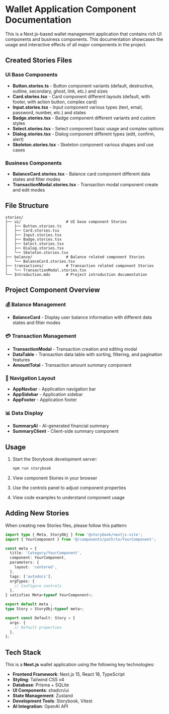 
<Meta title="Introduction" />

# Wallet Application Component Documentation

This is a Next.js-based wallet management application that contains rich UI components and business components. This documentation showcases the usage and interactive effects of all major components in the project.

## Created Stories Files

### UI Base Components
- **Button.stories.ts** - Button component variants (default, destructive, outline, secondary, ghost, link, etc.) and sizes
- **Card.stories.tsx** - Card component different layouts (default, with footer, with action button, complex card)
- **Input.stories.tsx** - Input component various types (text, email, password, number, etc.) and states
- **Badge.stories.tsx** - Badge component different variants and custom styles
- **Select.stories.tsx** - Select component basic usage and complex options
- **Dialog.stories.tsx** - Dialog component different types (edit, confirm, alert)
- **Skeleton.stories.tsx** - Skeleton component various shapes and use cases

### Business Components
- **BalanceCard.stories.tsx** - Balance card component different data states and filter modes
- **TransactionModal.stories.tsx** - Transaction modal component create and edit modes

## File Structure

```
stories/
├── ui/                    # UI base component Stories
│   ├── Button.stories.ts
│   ├── Card.stories.tsx
│   ├── Input.stories.tsx
│   ├── Badge.stories.tsx
│   ├── Select.stories.tsx
│   ├── Dialog.stories.tsx
│   └── Skeleton.stories.tsx
├── balance/               # Balance related component Stories
│   └── BalanceCard.stories.tsx
├── transactions/          # Transaction related component Stories
│   └── TransactionModal.stories.tsx
└── Introduction.mdx       # Project introduction documentation
```

## Project Component Overview

### 💰 Balance Management
- **BalanceCard** - Display user balance information with different data states and filter modes

### 💳 Transaction Management
- **TransactionModal** - Transaction creation and editing modal
- **DataTable** - Transaction data table with sorting, filtering, and pagination features
- **AmountTotal** - Transaction amount summary component

### 🧭 Navigation Layout
- **AppNavbar** - Application navigation bar
- **AppSidebar** - Application sidebar
- **AppFooter** - Application footer

### 📊 Data Display
- **SummaryAI** - AI-generated financial summary
- **SummaryClient** - Client-side summary component

## Usage

1. Start the Storybook development server:
   ```bash
   npm run storybook
   ```

2. View component Stories in your browser

3. Use the controls panel to adjust component properties

4. View code examples to understand component usage

## Adding New Stories

When creating new Stories files, please follow this pattern:

```typescript
import type { Meta, StoryObj } from '@storybook/nextjs-vite';
import { YourComponent } from '@/components/path/to/YourComponent';

const meta = {
  title: 'Category/YourComponent',
  component: YourComponent,
  parameters: {
    layout: 'centered',
  },
  tags: ['autodocs'],
  argTypes: {
    // Configure controls
  },
} satisfies Meta<typeof YourComponent>;

export default meta ;
type Story = StoryObj<typeof meta>;

export const Default: Story = {
  args: {
    // Default properties
  },
};
```

## Tech Stack

This is a **Next.js** wallet application using the following key technologies:

- **Frontend Framework**: Next.js 15, React 18, TypeScript
- **Styling**: Tailwind CSS v4
- **Database**: Prisma + SQLite
- **UI Components**: shadcn/ui
- **State Management**: Zustand
- **Development Tools**: Storybook, Vitest
- **AI Integration**: OpenAI API
